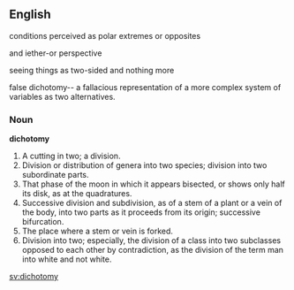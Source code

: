 ==English==

conditions perceived as polar extremes or opposites

and iether-or perspective

seeing things as two-sided and nothing more

false dichotomy-- a fallacious representation of a more complex system of variables as two alternatives.

===Noun===

'''dichotomy'''

#A cutting in two; a division.
#Division or distribution of genera into two species; division into two subordinate parts.
#That phase of the moon in which it appears bisected, or shows only half its disk, as at the quadratures.
#Successive division and subdivision, as of a stem of a plant or a vein of the body, into two parts as it proceeds from its origin; successive bifurcation.
#The place where a stem or vein is forked.
#Division into two; especially, the division of a class into two subclasses opposed to each other by contradiction, as the division of the term man into white and not white.

[[sv:dichotomy]]
{{webster}}